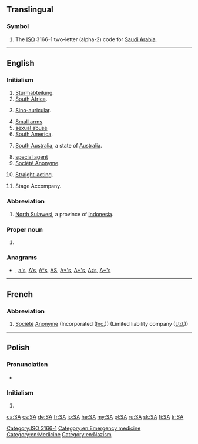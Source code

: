 {{also|ᎦᎪ|Appendix:Variations of "sa"}}
==Translingual==

===Symbol===
{{head|mul|symbol}}

# The [[ISO]] 3166-1 two-letter (alpha-2) code for [[Saudi Arabia]].

[[Category:ISO 3166-1]]

----

==English==

===Initialism===
{{rfc-header|Initialism}}
{{head|en|initialism}}

# [[Sturmabteilung]].
# [[South Africa]].
# {{lb|en|medicine}} [[sino-auricular|Sino-auricular]].
# [[small arms|Small arms]].
# [[sexual abuse]]
# [[South America]].
# {{lb|en|Australia}} [[South Australia]], a state of [[Australia]].
# [[special agent]]
# [[Société Anonyme]].<!---French?--->
# {{lb|en|in gay personal ads}} [[straight-acting|Straight-acting]].
# Stage Accompany.

===Abbreviation===
{{rfc-header|Abbreviation}}
{{head|en|abbreviation}}

# [[North Sulawesi]], a province of [[Indonesia]].

===Proper noun===
{{en-proper-noun}}

# {{lb|en|sports}} {{abbreviation of|lang=en|San Antonio}} 

===Anagrams===
* {{l|en|as}}, [[a's#English|a's]], [[A's#English|A's]], [[A*s#English|A*s]], [[AS#English|AS]], [[A*'s#English|A*'s]], [[A+'s#English|A+'s]], [[A♯s#English|A♯s]], [[A−'s#English|A−'s]]

[[Category:en:Emergency medicine]]
[[Category:en:Medicine]]
[[Category:en:Nazism]]

----

==French==

===Abbreviation===
{{head|fr|abbreviation}}

# [[société|Société]] [[anonyme|Anonyme]] (Incorporated ([[Inc.]])) (Limited liability company ([[Ltd.]]))

----

==Polish==

===Pronunciation===
* {{audio|Pl-SA.ogg|Audio|lang=pl}}

===Initialism===
{{head|pl|initialism}}

# {{initialism of|spółka akcyjna|lang=pl}}

[[ca:SA]]
[[cs:SA]]
[[de:SA]]
[[fr:SA]]
[[io:SA]]
[[he:SA]]
[[my:SA]]
[[pl:SA]]
[[ru:SA]]
[[sk:SA]]
[[fi:SA]]
[[tr:SA]]